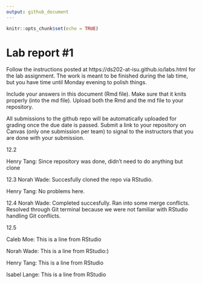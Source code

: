 ```yaml
---
output: github_document
---
```


<!-- README.md is generated from README.Rmd. Please edit the README.Rmd file -->


```r
knitr::opts_chunk$set(echo = TRUE)
```

# Lab report #1

Follow the instructions posted at https://ds202-at-isu.github.io/labs.html for the lab assignment. The work is meant to be finished during the lab time, but you have time until Monday evening to polish things.

Include your answers in this document (Rmd file). Make sure that it knits properly (into the md file). Upload both the Rmd and the md file to your repository.  

All submissions to the github repo will be automatically uploaded for grading once the due date is passed.
Submit a link to your repository on Canvas (only one submission per team) to signal to the instructors that you are done with your submission.


12.2

Henry Tang:
Since repository was done, didn't need to do anything but clone

12.3
Norah Wade: Succesfully cloned the repo via RStudio.

Henry Tang: No problems here.

12.4
Norah Wade: Completed succesfully. Ran into some merge conflicts. Resolved
through Git terminal because we were not familiar with RStudio handling Git conflicts.

12.5

Caleb Moe:
This is a line from RStudio

Norah Wade: This is a line from RStudio:)

Henry Tang:
This is a line from RStudio

Isabel Lange:
This is a line from RStudio
